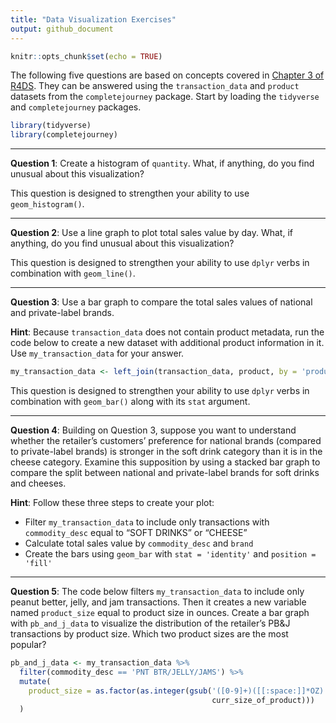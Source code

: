 ```yaml
---
title: "Data Visualization Exercises"
output: github_document
---
```


```r
knitr::opts_chunk$set(echo = TRUE)
```

The following five questions are based on concepts covered in [Chapter 3 of R4DS][Grolemund and Wickham 2017, 3]. They can be answered using the `transaction_data` and `product` datasets from the `completejourney` package. Start by loading the `tidyverse` and `completejourney` packages.

```r
library(tidyverse)
library(completejourney)
```

---

**Question 1**: Create a histogram of `quantity`. What, if anything, do you find unusual about this visualization? 

This question is designed to strengthen your ability to use `geom_histogram()`.

---

**Question 2**: Use a line graph to plot total sales value by day. What, if anything, do you find unusual about this visualization?

This question is designed to strengthen your ability to use `dplyr` verbs in combination with `geom_line()`.

---

**Question 3**: Use a bar graph to compare the total sales values of national and private-label brands. 

**Hint**: Because `transaction_data` does not contain product metadata, run the code below to create a new dataset with additional product information in it. Use `my_transaction_data` for your answer.

```r
my_transaction_data <- left_join(transaction_data, product, by = 'product_id')
```

This question is designed to strengthen your ability to use `dplyr` verbs in combination with `geom_bar()` along with its `stat` argument.

---

**Question 4**: Building on Question 3, suppose you want to understand whether the retailer's customers' preference for national brands (compared to private-label brands) is stronger in the soft drink category than it is in the cheese category. Examine this supposition by using a stacked bar graph to compare the split between national and private-label brands for soft drinks and cheeses. 

**Hint**: Follow these three steps to create your plot: 

 - Filter `my_transaction_data` to include only transactions with `commodity_desc` equal to "SOFT DRINKS" or "CHEESE" 
 - Calculate total sales value by `commodity_desc` and `brand`
 - Create the bars using `geom_bar` with `stat = 'identity'` and `position = 'fill'`

---

**Question 5**: The code below filters `my_transaction_data` to include only peanut better, jelly, and jam transactions. Then it creates a new variable named `product_size` equal to product size in ounces. Create a bar graph with `pb_and_j_data` to visualize the distribution of the retailer's PB&J transactions by product size. Which two product sizes are the most popular?

```r
pb_and_j_data <- my_transaction_data %>% 
  filter(commodity_desc == 'PNT BTR/JELLY/JAMS') %>%
  mutate(
    product_size = as.factor(as.integer(gsub('([0-9]+)([[:space:]]*OZ)', '\\1',
                                             curr_size_of_product)))
  )
```

[Grolemund and Wickham 2017, 3]: http://r4ds.had.co.nz/data-visualisation.html
